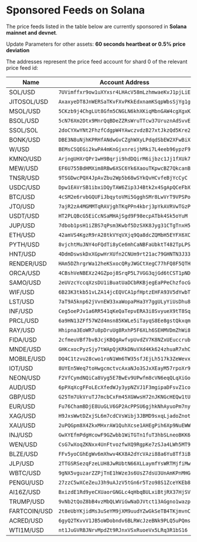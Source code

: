 # Sponsored Feeds on Solana

The price feeds listed in the table below are currently sponsored in **Solana mainnet and devnet**.

Update Parameters for other assets: **60 seconds heartbeat or 0.5% price deviation**

The addresses represent the price feed account for shard 0 of the relevant price feed id:

| Name         | Account Address                                | Price Feed Id                                                      |
| ------------ | ---------------------------------------------- | ------------------------------------------------------------------ |
| SOL/USD      | `7UVimffxr9ow1uXYxsr4LHAcV58mLzhmwaeKvJ1pjLiE` | `ef0d8b6fda2ceba41da15d4095d1da392a0d2f8ed0c6c7bc0f4cfac8c280b56d` |
| JITOSOL/USD  | `AxaxyeDT8JnWERSaTKvFXvPKkEdxnamKSqpWbsSjYg1g` | `67be9f519b95cf24338801051f9a808eff0a578ccb388db73b7f6fe1de019ffb` |
| MSOL/USD     | `5CKzb9j4ChgLUt8Gfm5CNGLN6khXKiqMbnGAW4cgXgxK` | `c2289a6a43d2ce91c6f55caec370f4acc38a2ed477f58813334c6d03749ff2a4` |
| BSOL/USD     | `5cN76Xm2Dtx9MnrQqBDeZZRsWruTTcw37UruznAdSvvE` | `89875379e70f8fbadc17aef315adf3a8d5d160b811435537e03c97e8aac97d9c` |
| SSOL/SOL     | `2doCYXwYNt2FhzfCdgpW4YAwczvdzB27xtJkzQd5Kre2` | `add6499a420f809bbebc0b22fbf68acb8c119023897f6ea801688e0d6e391af4` |
| BONK/USD     | `DBE3N8uNjhKPRHfANdwGvCZghWXyLPdqdSbEW2XFwBiX` | `72b021217ca3fe68922a19aaf990109cb9d84e9ad004b4d2025ad6f529314419` |
| W/USD        | `BEMsCSQEGi2kwPA4mKnGjxnreijhMki7L4eeb96ypzF9` | `eff7446475e218517566ea99e72a4abec2e1bd8498b43b7d8331e29dcb059389` |
| KMNO/USD     | `ArjngUHXrQPr1wH9Bqrji9hdDQirM6ijbzc1Jj1fXUk7` | `b17e5bc5de742a8a378b54c9c75442b7d51e30ada63f28d9bd28d3c0e26511a0` |
| MEW/USD      | `EF6U755BdHMXim8RBw6XSC6Yk6XaouTKpwcBZ7QkcanB` | `514aed52ca5294177f20187ae883cec4a018619772ddce41efcc36a6448f5d5d` |
| TNSR/USD     | `9TSGDwcPQX4JpAvZbu2Wp5b68wSYkQvHCvfeBjYcCyC`  | `05ecd4597cd48fe13d6cc3596c62af4f9675aee06e2e0b94c06d8bee2b659e05` |
| USDC/USD     | `Dpw1EAVrSB1ibxiDQyTAW6Zip3J4Btk2x4SgApQCeFbX` | `eaa020c61cc479712813461ce153894a96a6c00b21ed0cfc2798d1f9a9e9c94a` |
| BTC/USD      | `4cSM2e6rvbGQUFiJbqytoVMi5GgghSMr8LwVrT9VPSPo` | `e62df6c8b4a85fe1a67db44dc12de5db330f7ac66b72dc658afedf0f4a415b43` |
| JTO/USD      | `7ajR2zA4MGMMTqRAVjghTKqPPn4kbrj3pYkAVRVwTGzP` | `b43660a5f790c69354b0729a5ef9d50d68f1df92107540210b9cccba1f947cc2` |
| USDT/USD     | `HT2PLQBcG5EiCcNSaMHAjSgd9F98ecpATbk4Sk5oYuM`  | `2b89b9dc8fdf9f34709a5b106b472f0f39bb6ca9ce04b0fd7f2e971688e2e53b` |
| JUP/USD      | `7dbob1psH1iZBS7qPsm3Kwbf5DzSXK8Jyg31CTgTnxH5` | `0a0408d619e9380abad35060f9192039ed5042fa6f82301d0e48bb52be830996` |
| ETH/USD      | `42amVS4KgzR9rA28tkVYqVXjq9Qa8dcZQMbH5EYFX6XC` | `ff61491a931112ddf1bd8147cd1b641375f79f5825126d665480874634fd0ace` |
| PYTH/USD     | `8vjchtMuJNY4oFQdTi8yCe6mhCaNBFaUbktT482TpLPS` | `0bbf28e9a841a1cc788f6a361b17ca072d0ea3098a1e5df1c3922d06719579ff` |
| HNT/USD      | `4DdmDswskDxXGpwHrXUfn2CNUm9rt21ac79GHNTN3J33` | `649fdd7ec08e8e2a20f425729854e90293dcbe2376abc47197a14da6ff339756` |
| RENDER/USD   | `HAm5DZhrgrWa12heKSxocQRyJWGCtXegC77hFQ8F5QTH` | `3d4a2bd9535be6ce8059d75eadeba507b043257321aa544717c56fa19b49e35d` |
| ORCA/USD     | `4CBshVeNBEXz24GZpoj8SrqP5L7VGG3qjGd6tCST1pND` | `37505261e557e251290b8c8899453064e8d760ed5c65a779726f2490980da74c` |
| SAMO/USD     | `2eUVzcYccqXzsDU1iBuatUaDCbRKBjegEaPPeChzfocG` | `49601625e1a342c1f90c3fe6a03ae0251991a1d76e480d2741524c29037be28a` |
| WIF/USD      | `6B23K3tkb51vLZA14jcEQVCA1pfHptzEHFA93V5dYwbT` | `4ca4beeca86f0d164160323817a4e42b10010a724c2217c6ee41b54cd4cc61fc` |
| LST/USD      | `7aT9A5knp62jVvnEW33xaWopaPHa3Y7ggULyYiUsDhu8` | `12fb674ee496045b1d9cf7d5e65379acb026133c2ad69f3ed996fb9fe68e3a37` |
| INF/USD      | `Ceg5oePJv1a6RR541qKeQaTepvERA3i8SvyueX9tT8Sq` | `f51570985c642c49c2d6e50156390fdba80bb6d5f7fa389d2f012ced4f7d208f` |
| PRCL/USD     | `6a9HN13ZFf57WZd4msn85KWLe5iTayqS8Ee8gstQkxqm` | `5bbd1ce617792b476c55991c27cdfd89794f9f13356babc9c92405f5f0079683` |
| RAY/USD      | `Hhipna3EoWR7u8pDruUg8RxhP5F6XLh6SEHMVDmZhWi8` | `91568baa8beb53db23eb3fb7f22c6e8bd303d103919e19733f2bb642d3e7987a` |
| FIDA/USD     | `2cfmeuVBf7bvBJcjKBQgAwfvpUvdZV7K8NZxUEuccrub` | `c80657b7f6f3eac27218d09d5a4e54e47b25768d9f5e10ac15fe2cf900881400` |
| MNDE/USD     | `GHKcxocPyzSjy7tWApQjKRkDNuVXd4Kk624zhuaR7xhC` | `3607bf4d7b78666bd3736c7aacaf2fd2bc56caa8667d3224971ebe3c0623292a` |
| MOBILE/USD   | `DQ4C1tzvu28cwo1roN1Wm6TW35sfJEjLh517k3ZeWevx` | `ff4c53361e36a9b837433c87d290c229e1f01aec5ef98d9f3f70953a20a629ce` |
| IOT/USD      | `8UYEn5Weq7toHwgcmctvcAxaNJo3SJxXEayM57rpoXr9` | `6b701e292e0836d18a5904a08fe94534f9ab5c3d4ff37dc02c74dd0f4901944d` |
| NEON/USD     | `F2VfCymdNQiCa8Vyg5E7BwEv9UPwfm8cVN6eqQLqXiGo` | `d82183dd487bef3208a227bb25d748930db58862c5121198e723ed0976eb92b7` |
| AUD/USD      | `6pPXqXcgFFoLEcXfedWJy3ypNZVJ1F3mgipaDFsvZ1co` | `67a6f93030420c1c9e3fe37c1ab6b77966af82f995944a9fefce357a22854a80` |
| GBP/USD      | `G25Tm7UkVruTJ7mcbCxFm45XGWwsH72nJKNGcHEQw1tU` | `84c2dde9633d93d1bcad84e7dc41c9d56578b7ec52fabedc1f335d673df0a7c1` |
| EUR/USD      | `Fu76ChamBDjE8UuGLV6GP2AcPPSU6gjhkNhAyuoPm7ny` | `a995d00bb36a63cef7fd2c287dc105fc8f3d93779f062f09551b0af3e81ec30b` |
| XAG/USD      | `H9JxsWwtDZxjSL6m7cdCVsWibj3JBMD9sxqLjadoZnot` | `f2fb02c32b055c805e7238d628e5e9dadef274376114eb1f012337cabe93871e` |
| XAU/USD      | `2uPQGpm8X4ZkxMHxrAW1QuhXcse1AHEgPih6Xp9NuEWW` | `765d2ba906dbc32ca17cc11f5310a89e9ee1f6420508c63861f2f8ba4ee34bb2` |
| INJ/USD      | `GwXYEfmPdgHcowF9GZwbb1WiTGTn1fuT3hbSLneoBKK6` | `7a5bc1d2b56ad029048cd63964b3ad2776eadf812edc1a43a31406cb54bff592` |
| WEN/USD      | `CsG7wXoqZKNxx4UnFtvozfwXQ9RgpKe7zSJa4LWh5MT9` | `5169491cd7e2a44c98353b779d5eb612e4ac32e073f5cc534303d86307c2f1bc` |
| BLZE/USD     | `FFv5yoCGhEgWv6mXhwv4KX8A2dYcVAzi88a6Yu8Tf3iB` | `93c3def9b169f49eed14c9d73ed0e942c666cf0e1290657ec82038ebb792c2a8` |
| JLP/USD      | `2TTGSRSezqFzeLUH8JwRUbtN66XLLaymfYsWRTMjfiMw` | `c811abc82b4bad1f9bd711a2773ccaa935b03ecef974236942cec5e0eb845a3a` |
| WBTC/USD     | `9gNX5vguzarZZPjTnE1hWze3s6UsZ7dsU3UnAmKPnMHG` | `c9d8b075a5c69303365ae23633d4e085199bf5c520a3b90fed1322a0342ffc33` |
| PENGU/USD    | `27zzC5wXCeZeuJ3h9uAJzV5tGn6r5Tzo98S1ZceYKEb8` | `bed3097008b9b5e3c93bec20be79cb43986b85a996475589351a21e67bae9b61` |
| AI16Z/USD    | `BxizdE1Rd9yeCXUaorGNGLc4qHbqBULxiBtjRX37HjSV` | `2551eca7784671173def2c41e6f3e51e11cd87494863f1d208fdd8c64a1f85ae` |
| TRUMP/USD    | `9vNb2tQoZ8bB4vzMbQLWViGwNaDJVtct13AGgno1wazp` | `879551021853eec7a7dc827578e8e69da7e4fa8148339aa0d3d5296405be4b1a` |
| FARTCOIN/USD | `2t8eUbYKjidMs3uSeYM9jXM9uudYZwGkSeTB4TKjmvnC` | `58cd29ef0e714c5affc44f269b2c1899a52da4169d7acc147b9da692e6953608` |
| ACRED/USD    | `6gyQ2TKvvV1JB5oWDobndv6BLRWcJzeBNk9PLQ5uPQms` | `40ac3329933a6b5b65cf31496018c5764ac0567316146f7d0de00095886b480d` |
| WTI1M/USD    | `nt1JuGVRBJNrvMpdZt9RJnxVSxRuoeVx5LRq3R1bS16`  | `eca3fb7e6be5be55a01678ee00f6405b9e4986e32d539ccd2a06a57e0c615880` |
